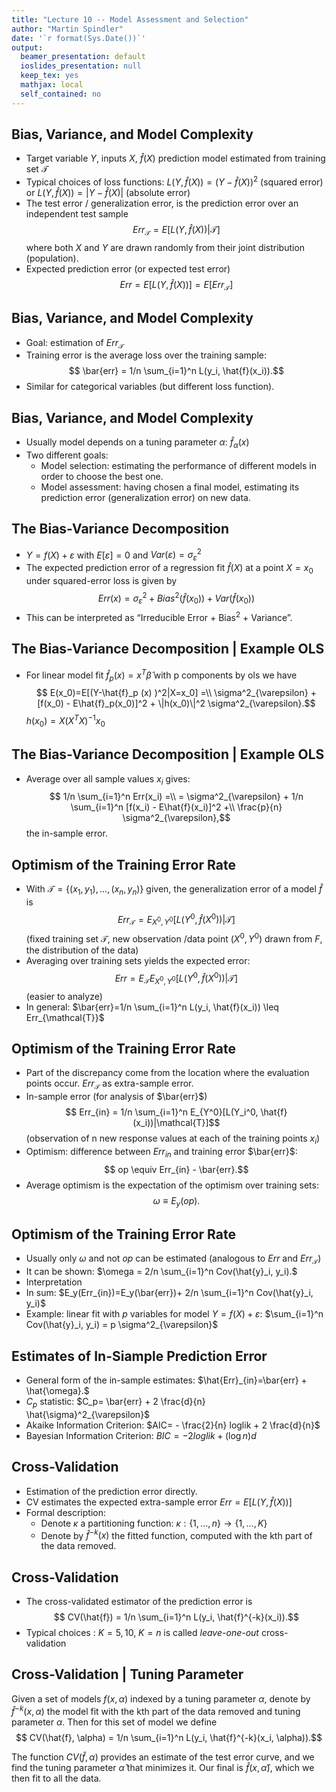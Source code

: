 ```yaml
---
title: "Lecture 10 -- Model Assessment and Selection"
author: "Martin Spindler"
date: '`r format(Sys.Date())`'
output:
  beamer_presentation: default
  ioslides_presentation: null
  keep_tex: yes
  mathjax: local
  self_contained: no
---
```


## Bias, Variance, and Model Complexity
* Target variable $Y$, inputs $X$, $\hat{f}(X)$ prediction model estimated from training set $\mathcal{T}$
* Typical choices of loss functions: $L(Y,\hat{f}(X))=(Y - \hat{f}(X))^2$ (squared error) or  $L(Y,\hat{f}(X))=|Y - \hat{f}(X)|$ (absolute error)
* The test error / generalization error, is the prediction error over an independent test sample
$$ Err_{\mathcal{T}} = E[L(Y, \hat{f}(X))|\mathcal{T}]$$
where both $X$ and $Y$ are drawn randomly from their joint distribution (population).
* Expected prediction error (or expected test error)
$$ Err=E[L(Y,\hat{f}(X))]=E[Err_{\mathcal{T}}]$$

## Bias, Variance, and Model Complexity
* Goal: estimation of $Err_{\mathcal{T}}$
* Training error is the average loss over the training sample:
$$ \bar{err} = 1/n \sum_{i=1}^n L(y_i, \hat{f}(x_i)).$$
* Similar for categorical variables (but different loss function).

## Bias, Variance, and Model Complexity
* Usually model depends on a tuning parameter $\alpha$: $\hat{f}_{\alpha}(x)$
* Two different goals:
     + Model selection: estimating the performance of different models in order to choose the best one.
     + Model assessment: having chosen a final model, estimating its prediction error (generalization error) on new data.

## The Bias-Variance Decomposition
* $Y=f(X) + \varepsilon$ with $E[\varepsilon]=0$ and $Var(\varepsilon)= \sigma^2_{\varepsilon}$
* The expected prediction error of a regression fit $\hat{f}(X)$ at a point $X=x_0$ under squared-error loss is given by
$$ Err(x) = \sigma^2_{\varepsilon} + Bias^2(\hat{f}(x_0)) + Var(\hat{f}(x_0))$$
* This can be interpreted as "Irreducible Error + Bias$^2$ + Variance".

## The Bias-Variance Decomposition | Example OLS
* For linear model fit $\hat{f}_p(x)=x^T \hat{\beta}$ with p components by ols we have
$$ E(x_0)=E[(Y-\hat{f}_p (x) )^2|X=x_0] =\\ \sigma^2_{\varepsilon} + [f(x_0) - E\hat{f}_p(x_0)]^2 + \|h(x_0)\|^2 \sigma^2_{\varepsilon}.$$
$h(x_0)=X(X^TX)^{-1} x_0$

## The Bias-Variance Decomposition | Example OLS
* Average over all sample values $x_i$ gives:
$$ 1/n \sum_{i=1}^n Err(x_i) =\\ = \sigma^2_{\varepsilon} + 1/n \sum_{i=1}^n [f(x_i) - E\hat{f}(x_i)]^2 +\\ \frac{p}{n} \sigma^2_{\varepsilon},$$ the in-sample error.

## Optimism of the Training Error Rate
* With $\mathcal{T}=\{(x_1,y_1), \ldots, (x_n, y_n)\}$ given, the generalization error of a model $\hat{f}$ is
$$ Err_{\mathcal{T}} = E_{X^0,Y^0}[L(Y^0, \hat{f}(X^0))|\mathcal{T}]$$
(fixed training set $\mathcal{T}$, new observation /data point $(X^0,Y^0)$ drawn from $F$, the distribution of the data)
* Averaging over training sets yields the expected error:
$$ Err = E_{\mathcal{T}} E_{X^0,Y^0}[L(Y^0, \hat{f}(X^0))|\mathcal{T}]$$
(easier to analyze)
* In general: $\bar{err}=1/n \sum_{i=1}^n L(y_i, \hat{f}(x_i)) \leq Err_{\mathcal{T}}$

## Optimism of the Training Error Rate
* Part of the discrepancy come from the location where the evaluation points occur. $Err_{\mathcal{T}}$ as extra-sample error.
* In-sample error (for analysis of $\bar{err}$)
$$ Err_{in} = 1/n \sum_{i=1}^n E_{Y^0}[L(Y_i^0, \hat{f}(x_i))|\mathcal{T}]$$
(observation of n new response values  at each of the training points $x_i$)
* Optimism: difference between $Err_{in}$ and training error $\bar{err}$:
$$ op \equiv Err_{in} - \bar{err}.$$
* Average optimism is the expectation of the optimism over training sets:
$$ \omega \equiv E_y(op).$$

## Optimism of the Training Error Rate
* Usually only $\omega$ and not $op$ can be estimated (analogous to $Err$ and $Err_{\mathcal{T}}$)
* It can be shown: $\omega = 2/n \sum_{i=1}^n Cov(\hat{y}_i, y_i).$
* Interpretation
* In sum: $E_y(Err_{in})=E_y(\bar{err})+ 2/n \sum_{i=1}^n Cov(\hat{y}_i, y_i)$
* Example: linear fit with $p$ variables for model $Y=f(X)+ \varepsilon$: $\sum_{i=1}^n Cov(\hat{y}_i, y_i) = p \sigma^2_{\varepsilon}$

## Estimates of In-Siample Prediction Error
* General form of the in-sample estimates: $\hat{Err}_{in}=\bar{err} + \hat{\omega}.$
* $C_p$ statistic: $C_p= \bar{err} + 2 \frac{d}{n} \hat{\sigma}^2_{\varepsilon}$
* Akaike Information Criterion: $AIC= - \frac{2}{n} loglik + 2 \frac{d}{n}$
* Bayesian Information Criterion: $BIC = - 2 loglik + (\log n) d$

## Cross-Validation
* Estimation of the prediction error directly.
* CV estimates the expected extra-sample error $Err=E[L(Y,\hat{f}(X))]$
* Formal description:
    + Denote $\kappa$ a partitioning function: $\kappa: \{1,\ldots, n\} \rightarrow \{1, \ldots, K\}$
    + Denote by $\hat{f}^{-k}(x)$ the fitted function, computed with the kth part of the data removed.

## Cross-Validation
* The cross-validated estimator of the prediction error is
$$ CV(\hat{f}) = 1/n \sum_{i=1}^n L(y_i, \hat{f}^{-k}(x_i)).$$
* Typical choices : $K=5,10$,  $K=n$ is called *leave-one-out* cross-validation

## Cross-Validation | Tuning Parameter
Given a set of models $f(x,\alpha)$ indexed by a tuning parameter $\alpha$, denote by $\hat{f}^{-k}(x,\alpha)$ the model fit with the kth part of the data removed and tuning parameter $\alpha$. Then for this set of model we define
$$  CV(\hat{f}, \alpha) = 1/n \sum_{i=1}^n L(y_i, \hat{f}^{-k}(x_i, \alpha)).$$

The function $CV(\hat{f}, \alpha)$ provides an estimate of the test error curve, and we find the tuning parameter $\hat{\alpha}$ that minimizes it. Our final is $\hat{f}(x,\hat{\alpha})$, which we then fit to all the data.